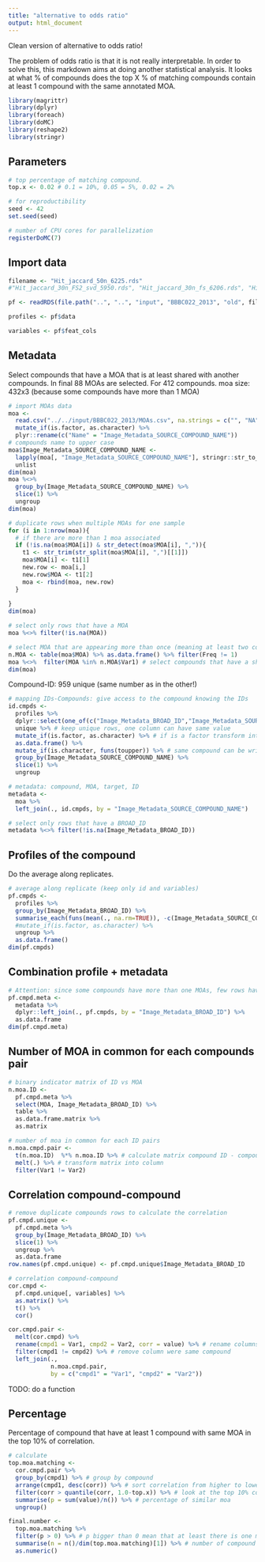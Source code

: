```yaml
---
title: "alternative to odds ratio"
output: html_document
---
```


Clean version of alternative to odds ratio!

The problem of odds ratio is that it is not really interpretable. In order to solve this, this markdown aims at doing another statistical analysis. It looks at what % of compounds does the top X % of matching compounds contain at least 1 compound with the same annotated MOA.

```r
library(magrittr)
library(dplyr)
library(foreach)
library(doMC)
library(reshape2)
library(stringr)
```

## Parameters
```r
# top percentage of matching compound.
top.x <- 0.02 # 0.1 = 10%, 0.05 = 5%, 0.02 = 2%

# for reproductibility
seed <- 42
set.seed(seed)

# number of CPU cores for parallelization
registerDoMC(7)
```

## Import data

```r

filename <- "Hit_jaccard_50n_6225.rds" 
#"Hit_jaccard_30n_FS2_svd_5950.rds", "Hit_jaccard_30n_fs_6206.rds", "Hit_jaccard_50n_6225.rds", "Hit_pearson_FS2_svd_6438.rds", "Hit_pearson_fs_5975.rds", "Hit_pearson_5925.rds"

pf <- readRDS(file.path("..", "..", "input", "BBBC022_2013", "old", filename))

profiles <- pf$data

variables <- pf$feat_cols
```

## Metadata 

Select compounds that have a MOA that is at least shared with another compounds. In final 88 MOAs are selected. For 412 compounds.
moa size: 432x3 (because some compounds have more than 1 MOA)
```r
# import MOAs data
moa <- 
  read.csv("../../input/BBBC022_2013/MOAs.csv", na.strings = c("", "NA")) %>%
  mutate_if(is.factor, as.character) %>%
  plyr::rename(c("Name" = "Image_Metadata_SOURCE_COMPOUND_NAME")) 
# compounds name to upper case
moa$Image_Metadata_SOURCE_COMPOUND_NAME <-
  lapply(moa[, "Image_Metadata_SOURCE_COMPOUND_NAME"], stringr::str_to_upper) %>%
  unlist
dim(moa)
moa %<>% 
  group_by(Image_Metadata_SOURCE_COMPOUND_NAME) %>%
  slice(1) %>%
  ungroup
dim(moa)

# duplicate rows when multiple MOAs for one sample
for (i in 1:nrow(moa)){
  # if there are more than 1 moa associated
  if (!is.na(moa$MOA[i]) & str_detect(moa$MOA[i], ",")){
    t1 <- str_trim(str_split(moa$MOA[i], ",")[[1]])
    moa$MOA[i] <- t1[1]
    new.row <- moa[i,]
    new.row$MOA <- t1[2]
    moa <- rbind(moa, new.row)
  }
  
}
dim(moa)

# select only rows that have a MOA
moa %<>% filter(!is.na(MOA)) 

# select MOA that are appearing more than once (meaning at least two compounds are related to it)
n.MOA <- table(moa$MOA) %>% as.data.frame() %>% filter(Freq != 1)
moa %<>%  filter(MOA %in% n.MOA$Var1) # select compounds that have a shared MOA
dim(moa)

```

Compound-ID: 959 unique (same number as in the other!)
```r
# mapping IDs-Compounds: give access to the compound knowing the IDs
id.cmpds <-
  profiles %>%
  dplyr::select(one_of(c("Image_Metadata_BROAD_ID","Image_Metadata_SOURCE_COMPOUND_NAME"))) %>% # select ID and Compound
  unique %>% # keep unique rows, one column can have same value
  mutate_if(is.factor, as.character) %>% # if is a factor transform into a character
  as.data.frame() %>% 
  mutate_if(is.character, funs(toupper)) %>% # same compound can be writen in upper and lower case and looks different# be sure it is a dataframe
  group_by(Image_Metadata_SOURCE_COMPOUND_NAME) %>%
  slice(1) %>%
  ungroup
```

```r
# metadata: compound, MOA, target, ID
metadata <- 
  moa %>%
  left_join(., id.cmpds, by = "Image_Metadata_SOURCE_COMPOUND_NAME")

# select only rows that have a BROAD_ID
metadata %<>% filter(!is.na(Image_Metadata_BROAD_ID))
```

## Profiles of the compound

Do the average along replicates.

```r
# average along replicate (keep only id and variables)
pf.cmpds <-
  profiles %>% 
  group_by(Image_Metadata_BROAD_ID) %>% 
  summarise_each(funs(mean(., na.rm=TRUE)), -c(Image_Metadata_SOURCE_COMPOUND_NAME, Well, Plate)) %>% # mean along replicate
  #mutate_if(is.factor, as.character) %>%
  ungroup %>%
  as.data.frame()
dim(pf.cmpds)
```

## Combination profile + metadata

```r
# Attention: since some compounds have more than one MOAs, few rows have same compounds name.
pf.cmpd.meta <- 
  metadata %>%
  dplyr::left_join(., pf.cmpds, by = "Image_Metadata_BROAD_ID") %>%
  as.data.frame
dim(pf.cmpd.meta)

```

## Number of MOA in common for each compounds pair

```r
# binary indicator matrix of ID vs MOA 
n.moa.ID <- 
  pf.cmpd.meta %>%
  select(MOA, Image_Metadata_BROAD_ID) %>%
  table %>%
  as.data.frame.matrix %>%
  as.matrix

# number of moa in common for each ID pairs
n.moa.cmpd.pair <-
  t(n.moa.ID)  %*% n.moa.ID %>% # calculate matrix compound ID - compound ID relation
  melt(.) %>% # transform matrix into column
  filter(Var1 != Var2)

```

## Correlation compound-compound 

```r
# remove duplicate compounds rows to calculate the correlation
pf.cmpd.unique <- 
  pf.cmpd.meta %>%
  group_by(Image_Metadata_BROAD_ID) %>%
  slice(1) %>%
  ungroup %>%
  as.data.frame
row.names(pf.cmpd.unique) <- pf.cmpd.unique$Image_Metadata_BROAD_ID

# correlation compound-compound
cor.cmpd <-
  pf.cmpd.unique[, variables] %>% 
  as.matrix() %>%
  t() %>%
  cor()

cor.cmpd.pair <- 
  melt(cor.cmpd) %>%
  rename(cmpd1 = Var1, cmpd2 = Var2, corr = value) %>% # rename columns
  filter(cmpd1 != cmpd2) %>% # remove column were same compound
  left_join(.,
            n.moa.cmpd.pair,
            by = c("cmpd1" = "Var1", "cmpd2" = "Var2"))

```

######## TODO: do a function 

## Percentage
Percentage of compound that have at least 1 compound with same MOA in the top 10% of correlation. 

```r
# calculate 
top.moa.matching <- 
  cor.cmpd.pair %>%
  group_by(cmpd1) %>% # group by compound
  arrange(cmpd1, desc(corr)) %>% # sort correlation from higher to lower
  filter(corr > quantile(corr, 1.0-top.x)) %>% # look at the top 10% correlation in each group
  summarise(p = sum(value)/n()) %>% # percentage of similar moa
  ungroup()

final.number <-
  top.moa.matching %>%
  filter(p > 0) %>% # p bigger than 0 mean that at least there is one moa in common
  summarise(n = n()/dim(top.moa.matching)[1]) %>% # number of compound that have a least one MOA in common divided by the total number of compounds
  as.numeric()
```





